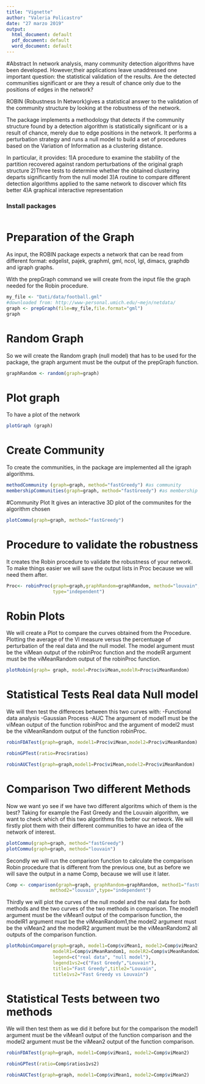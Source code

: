 ```yaml
---
title: "Vignette"
author: "Valeria Policastro"
date: "27 marzo 2019"
output:
  html_document: default
  pdf_document: default
  word_document: default
---
```

#Abstract
In network analysis, many community detection algorithms have been developed. 
However,their applications leave unaddressed one important question: 
the statistical validation of the results. 
Are the detected communities significant or are they a result of chance only 
due to the positions of edges in the network?

ROBIN (Robustness In Network)gives a statistical answer to the validation of 
the community structure by looking at the robustness of the network.

The package implements a methodology that detects if the community structure 
found by a detection algorithm is statistically significant or is a result 
of chance, merely due to edge positions in the network. It performs a 
perturbation strategy and runs a null model to build a set of procedures based 
on the Variation of Information as a clustering distance. 

In particular, it provides:
1)A procedure to examine the stability of the partition recovered against random 
perturbations of the original graph structure
2)Three tests to determine whether the obtained clustering departs significantly 
from the null model
3)A routine to compare different detection algorithms applied to the same 
network to discover which fits better
4)A graphical interactive representation 

### Install packages
```r

```


# Preparation of the Graph 
As input, the ROBIN package expects a network that can be read from different 
format: edgelist, pajek, graphml, gml, ncol, lgl, dimacs, graphdb and igraph 
graphs.

With the prepGraph command we will create from the input file the graph needed 
for the Robin procedure.
```r
my_file <- "Dati/data/football.gml" 
#downloaded from: http://www-personal.umich.edu/~mejn/netdata/
graph <- prepGraph(file=my_file,file.format="gml")
graph
```

# Random Graph 
So we will create the Random graph (null model) that has to be used for the 
package, the graph argument must be the output of the prepGraph function.
```r
graphRandom <- random(graph=graph) 
```

# Plot graph
To have a plot of the network 
```r
plotGraph (graph)
```

# Create Community 
To create the communities, in the package are implemented all the igraph 
algorithms. 
```r
methodCommunity (graph=graph, method="fastGreedy") #as community 
membershipCommunities(graph=graph, method="fastGreedy") #as membership
```

#Community Plot
It gives an interactive 3D plot of the communites for the algorithm chosen
```r
plotCommu(graph=graph, method="fastGreedy") 
```

# Procedure to validate the robustness
It creates the Robin procedure to validate the robustness of your network.
To make things easier we will save the output lists in Proc because we will need 
them after.
```r
Proc<- robinProc(graph=graph,graphRandom=graphRandom, method="louvain",
                 type="independent")
```

# Robin Plots
We will create a Plot to compare the curves obtained from the Procedure.
Plotting the average of the VI measure versus the percentuage of perturbation
of the real data and the null model.
The model argument must be the viMean output of the robinProc function and
the modelR argument must be the viMeanRandom output of the robinProc function.
```r
plotRobin(graph= graph, model=Proc$viMean,modelR=Proc$viMeanRandom)
```

# Statistical Tests Real data Null model 
We will then test the differeces between this two curves with:
-Functional data analysis
-Gaussian Process
-AUC
The argument of model1 must be the viMean output of the function robinProc and 
the argument of model2 must be the viMeanRandom output of the function 
robinProc.
```r
robinFDATest(graph=graph, model1=Proc$viMean,model2=Proc$viMeanRandom)

robinGPTest(ratio=Proc$ratios)

robinAUCTest(graph=graph,model1=Proc$viMean,model2=Proc$viMeanRandom)
```
# Comparison Two different Methods
Now we want yo see if we have two different algoritms which of them is the best?
Taking for example the Fast Greedy and the Louvain algorithm, we want to check 
which of this two algorithms fits better our network.
We will firstly plot them with their different communities to have an idea of 
the network of interest.
```r
plotCommu(graph=graph, method="fastGreedy")
plotCommu(graph=graph, method="louvain")
```
Secondly we will run the comparison function to calculate the comparison Robin 
procedure that is different from the previous one, but as before we will save 
the output in a name Comp, because we will use it later.
```r
Comp <- comparison(graph=graph, graphRandom=graphRandom, method1="fastGreedy",
                method2="louvain",type="independent")
```
Thirdly we will plot the curves of the null model and the real data for both
methods and the two curves of the two methods in comparison.
The model1 argument must be the viMean1 output of the comparison function, the 
modelR1 argument must be the viMeanRandom1,the model2 argument must be the 
viMean2 and the modelR2 argument must be the viMeanRandom2 all outputs of the
comparison function.
```r
plotRobinCompare(graph=graph, model1=Comp$viMean1, model2=Comp$viMean2,
                 modelR1=Comp$viMeanRandom1, modelR2=Comp$viMeanRandom2,
                 legend=c("real data", "null model"),
                 legend1vs2=c("Fast Greedy","Louvain"),
                 title1="Fast Greedy",title2="Louvain",
                 title1vs2="Fast Greedy vs Louvain")
```

# Statistical Tests between two methods 
We will then test them as we did it before but for the comparison the model1 
argument must be the viMean1 output of the function comparison and the model2 
argument must be the viMean2 output of the function comparison.
```r
robinFDATest(graph=graph, model1=Comp$viMean1, model2=Comp$viMean2)

robinGPTest(ratio=Comp$ratios1vs2)

robinAUCTest(graph=graph, model1=Comp$viMean1, model2=Comp$viMean2)

```

